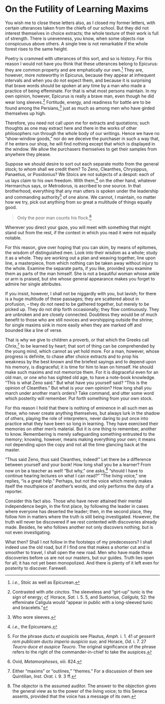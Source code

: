 # On the Futility of Learning Maxims

You wish me to close these letters also, as I closed my former letters, with certain utterances taken from the chiefs of our school.
But they did not interest themselves in choice extracts; the whole texture of their work is full of strength.
There is unevenness, you know, when some objects rise conspicuous above others.
A single tree is not remarkable if the whole forest rises to the same height.

Poetry is crammed with utterances of this sort, and so is history.
For this reason I would not have you think that these utterances belong to Epicurus: they are common property and are emphatically our own.[^33-1]
They are, however, more noteworthy in Epicurus, because they appear at infrequent intervals and when you do not expect them, and because it is surprising that brave words should be spoken at any time by a man who made a practice of being effeminate.
For that is what most persons maintain.
In my own opinion, however, Epicurus is really a brave man, even though he did wear long sleeves.[^33-2]
Fortitude, energy, and readiness for battle are to be found among the Persians,[^33-3] just as much as among men who have girded themselves up high.

Therefore, you need not call upon me for extracts and quotations; such thoughts as one may extract here and there in the works of other philosophers run through the whole body of our writings.
Hence we have no "show-window goods," nor do we deceive the purchaser in such a way that, if he enters our shop, he will find nothing except that which is displayed in the window.
We allow the purchasers themselves to get their samples from anywhere they please.

Suppose we should desire to sort out each separate motto from the general stock; to whom shall we credit them?
To Zeno, Cleanthes, Chrysippus, Panaetius, or Posidonius?
We Stoics are not subjects of a despot: each of us lays claim to his own freedom.
With them,[^33-4] on the other hand, whatever Hermarchus says, or Metrodorus, is ascribed to one source.
In that brotherhood, everything that any man utters is spoken under the leadership and commanding authority[^33-5] of one alone.
We cannot, I maintain, no matter how we try, pick out anything from so great a multitude of things equally good.

> Only the poor man counts his flock.[^33-6]

Wherever you direct your gaze, you will meet with something that might stand out from the rest, if the context in which you read it were not equally notable.

For this reason, give over hoping that you can skim, by means of epitomes, the wisdom of distinguished men.
Look into their wisdom as a whole; study it as a whole.
They are working out a plan and weaving together, line upon line, a masterpiece, from which nothing can be taken away without injury to the whole.
Examine the separate parts, if you like, provided you examine them as parts of the man himself.
She is not a beautiful woman whose ankle or arm is praised, but she whose general appearance makes you forget to admire her single attributes.

If you insist, however, I shall not be niggardly with you, but lavish; for there is a huge multitude of these passages; they are scattered about in profusion, -- they do not need to be gathered together, but merely to be picked up.
They do not drip forth occasionally; they flow continuously.
They are unbroken and are closely connected.
Doubtless they would be of much benefit to those who are still novices and worshipping outside the shrine; for single maxims sink in more easily when they are marked off and bounded like a line of verse.

That is why we give to children a proverb, or that which the Greeks call *Chria*,[^33-7] to be learned by heart; that sort of thing can be comprehended by the young mind, which cannot as yet hold more.
For a man, however, whose progress is definite, to chase after choice extracts and to prop his weakness by the best known and the briefest sayings and to depend upon his memory, is disgraceful; it is time for him to lean on himself.
He should make such maxims and not memorize them.
For it is disgraceful even for an old man, or one who has sighted old age, to have a note-book knowledge.
"This is what Zeno said."
But what have you yourself said?
"This is the opinion of Cleanthes."
But what is your own opinion?
How long shall you march under another man's orders?
Take command, and utter some word which posterity will remember.
Put forth something from your own stock.

For this reason I hold that there is nothing of eminence in all such men as these, who never create anything themselves, but always lurk in the shadow of others, playing the role of interpreters, never daring to put once into practice what they have been so long in learning.
They have exercised their memories on other men's material.
But it is one thing to remember, another to know.
Remembering is merely safeguarding something entrusted to the memory; knowing, however, means making everything your own; it means not depending upon the copy and not all the time glancing back at the master.

"Thus said Zeno, thus said Cleanthes, indeed!"
Let there be a difference between yourself and your book!
How long shall you be a learner?
From now on be a teacher as well!
"But why," one asks,[^33-8] "should I have to continue hearing lectures on what I can read?"
"The living voice," one replies, "is a great help."
Perhaps, but not the voice which merely makes itself the mouthpiece of another's words, and only performs the duty of a reporter.

Consider this fact also.
Those who have never attained their mental independence begin, in the first place, by following the leader in cases where everyone has deserted the leader; then, in the second place, they follow him in matters where the truth is still being investigated.
However, the truth will never be discovered if we rest contented with discoveries already made.
Besides, he who follows another not only discovers nothing, but is not even investigating.

What then?
Shall I not follow in the footsteps of my predecessors?
I shall indeed use the old road, but if I find one that makes a shorter cut and is smoother to travel, I shall open the new road.
Men who have made these discoveries before us are not our masters, but our guides.
Truth lies open for all; it has not yet been monopolized.
And there is plenty of it left even for posterity to discover.
Farewell.

[^33-1]: *i.e.*, Stoic as well as Epicurean.

[^33-2]: Contrasted with *alte cinctos*. The sleeveless and "girt-up" tunic is the sign of energy; *cf.* Horace, *Sat.* i. 5. 5, and Suetonius, *Caligula*, 52: the effeminate Caligula would "appear in public with a long-sleeved tunic and bracelets."

[^33-3]: Who wore sleeves.

[^33-4]: *i.e.*, the Epicureans.

[^33-5]: For the phrase *ductu et auspiciis* see Plautus, *Amph.* i. 1. 41 *ut gesserit rem publicam ductu imperio auspicio suo*; and Horace, *Od.* i. 7. 27 *Teucro duce et auspice Teucro*. The original significance of the phrase refers to the right of the commander-in-chief to take the auspices.

[^33-6]: Ovid, *Metamorphoses*, xiii. 824.

[^33-7]: Either "maxims" or "outlines," "themes." For a discussion of them see Quintilian, *Inst. Orat.* i. 9. 3 ff.

[^33-8]: The objector is the assumed auditor. The answer to the objection gives the general view as to the power of the living voice; to this Seneca assents, provided that the voice has a message of its own.
